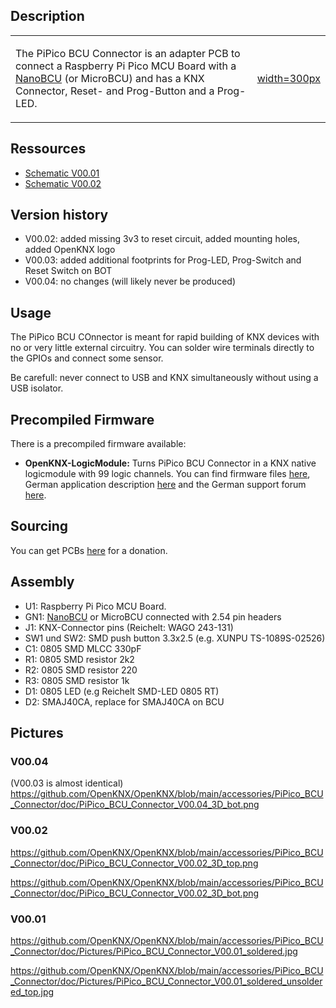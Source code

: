 == Description ==

{|
|-
| The PiPico BCU Connector is an adapter PCB to connect a Raspberry Pi Pico MCU Board with a [[NanoBCU]] (or MicroBCU) and has a KNX Connector, Reset- and Prog-Button and a Prog-LED.
| [[https://github.com/OpenKNX/OpenKNX/blob/main/accessories/PiPico_BCU_Connector/doc/Pictures/PiPico_BCU_Connector_V00.01_soldered_small.jpg|width=300px]]
|}

== Ressources ==

* [https://github.com/OpenKNX/OpenKNX/blob/main/accessories/PiPico_BCU_Connector/doc/PiPico_BCU_Connector_schematic_V00.01.png Schematic V00.01]
* [https://github.com/OpenKNX/OpenKNX/blob/main/accessories/PiPico_BCU_Connector/doc/PiPico_BCU_Connector_V00.02.sch.pdf Schematic V00.02]

== Version history ==

* V00.02: added missing 3v3 to reset circuit, added mounting holes, added OpenKNX logo
* V00.03: added additional footprints for Prog-LED, Prog-Switch and Reset Switch on BOT
* V00.04: no changes (will likely never be produced)

== Usage ==

The PiPico BCU COnnector is meant for rapid building of KNX devices with no or very little external circuitry. You can solder wire terminals directly to the GPIOs and connect some sensor.

Be carefull: never connect to USB and KNX simultaneously without using a USB isolator.

== Precompiled Firmware ==

There is a precompiled firmware available:

* '''OpenKNX-LogicModule:''' Turns PiPico BCU Connector in a KNX native logicmodule with 99 logic channels. You can find firmware files [https://github.com/OpenKNX/OAM-LogicModule/releases/tag/0.10-Beta here], German application description [https://github.com/OpenKNX/OAM-LogicModule/blob/main/doc/Applikationsbeschreibung-Logik.md here] and the German support forum [https://knx-user-forum.de/forum/projektforen/openknx/1765082-openknx-logikmodul-release here]. 

== Sourcing  ==

You can get PCBs [http://shop.sirsydom.de here] for a donation.


== Assembly ==

* U1: Raspberry Pi Pico MCU Board.
* GN1: [[NanoBCU]] or MicroBCU connected with 2.54 pin headers
* J1: KNX-Connector pins (Reichelt: WAGO 243-131)
* SW1 und SW2: SMD push button 3.3x2.5 (e.g. XUNPU TS-1089S-02526)
* C1: 0805 SMD MLCC 330pF
* R1: 0805 SMD resistor 2k2
* R2: 0805 SMD resistor 220
* R3: 0805 SMD resistor 1k
* D1: 0805 LED (e.g Reichelt SMD-LED 0805 RT)
* D2: SMAJ40CA, replace for SMAJ40CA on BCU

== Pictures ==

=== V00.04 ===
(V00.03 is almost identical)
[[https://github.com/OpenKNX/OpenKNX/blob/main/accessories/PiPico_BCU_Connector/doc/PiPico_BCU_Connector_V00.04_3D_bot.png]]

=== V00.02 ===

[[https://github.com/OpenKNX/OpenKNX/blob/main/accessories/PiPico_BCU_Connector/doc/PiPico_BCU_Connector_V00.02_3D_top.png]]

[[https://github.com/OpenKNX/OpenKNX/blob/main/accessories/PiPico_BCU_Connector/doc/PiPico_BCU_Connector_V00.02_3D_bot.png]]

=== V00.01 ===

[[https://github.com/OpenKNX/OpenKNX/blob/main/accessories/PiPico_BCU_Connector/doc/Pictures/PiPico_BCU_Connector_V00.01_soldered.jpg]]

[[https://github.com/OpenKNX/OpenKNX/blob/main/accessories/PiPico_BCU_Connector/doc/Pictures/PiPico_BCU_Connector_V00.01_soldered_unsoldered_top.jpg]]